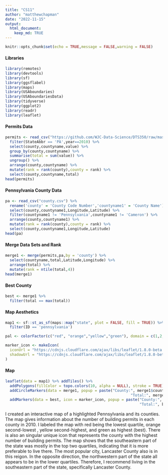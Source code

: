 ```yaml
---
title: "CS11"
author: "matthewchapman"
date: "2022-11-15"
output: 
  html_document:
    keep_md: TRUE
---
```


```r
knitr::opts_chunk$set(echo = TRUE,message = FALSE,warning = FALSE)
```

#### Libraries
```r
library(remotes)
library(devtools)
library(sf)
library(ggsflabel)
library(maps)
library(USAboundaries)
library(USAboundariesData)
library(tidyverse)
library(ggplot2)
library(readr)
library(leaflet)
```

#### Permits Data
```r
permits <- read_csv("https://github.com/WJC-Data-Science/DTS350/raw/master/permits.csv") %>%
  filter(StateAbbr == 'PA',year==2010) %>%
  select(county,countyname,value) %>%
  group_by(county,countyname) %>%
  summarise(total = sum(value)) %>%
  ungroup() %>%
  arrange(county,countyname) %>%
  mutate(rank = rank(county),county = rank) %>%
  select(county,countyname,total)
head(permits)
```

#### Pennsylvania County Data
```r
pa <- read_csv("county.csv") %>%
  rename('county' = 'County Code Number','countyname1' = 'County Name') %>%
  select(county,countyname1,Longitude,Latitude) %>%
  filter(countyname1 != 'Pennsylvania',countyname1 != 'Cameron') %>%
  arrange(county,countyname1) %>%
  mutate(rank = rank(county),county = rank) %>%
  select(county,countyname1,Longitude,Latitude)
head(pa)
```

#### Merge Data Sets and Rank
```r
merge1 <- merge(permits,pa,by = 'county') %>%
  select(countyname,total,Latitude,Longitude) %>%
  arrange(total) %>%
  mutate(rank = ntile(total,4))
head(merge1)
```

#### Best County
```r
best <- merge1 %>%
  filter(total == max(total))
```

#### Map Aesthetics
```r
map1 <- sf::st_as_sf(maps::map("state", plot = FALSE, fill = TRUE)) %>%
  filter(ID == 'pennsylvania')

pal <- colorFactor(c("red", "orange","yellow","green"), domain = c(1,2,3,4))

marker_icon <- makeIcon(
  iconUrl = "https://cdnjs.cloudflare.com/ajax/libs/leaflet/1.8.0-beta.0/images/marker-icon.png",
  shadowUrl = "https://cdnjs.cloudflare.com/ajax/libs/leaflet/1.8.0-beta.0/images/marker-shadow.png",
)
```

#### Map
```r
leaflet(data = map1) %>% addTiles() %>%
  addPolygons(fillColor = topo.colors(10, alpha = NULL), stroke = TRUE) %>%
  addCircleMarkers(data = merge1, popup = paste("County:", merge1$countyname, "<br>",
                                                        "Total:", merge1$total),color = ~pal(rank),fillOpacity = 1) %>%
  addMarkers(data = best, icon = marker_icon, popup = paste("County:", best$countyname, "<br>",
                                                            "Total:", best$total))
```

I created an interactive map of a highlighted Pennsylvania and its counties. The map gives information about the number of building permits in each county in 2010. I labeled the map with red being the lowest quartile, orange second-lowest , yellow second-highest, and green as highest (best). There is also an singular unique icon that represents the county with the highest number of building permits. The map shows that the southeastern part of the state was mostly in the top two quartiles, indicating that it is more preferable to live there. The most popular city, Lancaster County also is in this reigon. In the opposite direction, the northwestern part of the state all appears to be in the lower quartiles. Therefore, I recommend living in the southeastern part of the state, specifically Lancaster County.
